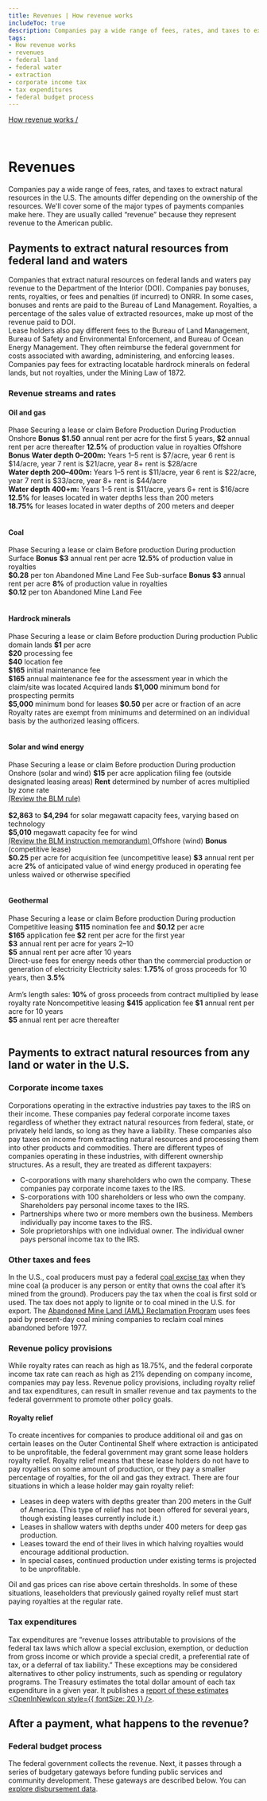 ```yaml
---
title: Revenues | How revenue works
includeToc: true
description: Companies pay a wide range of fees, rates, and taxes to extract natural resources in the U.S. The amounts differ depending on the ownership of the resources. We'll cover some of the major types of payments companies make here. They are usually called “revenue” because they represent revenue to the American public.
tags:
- How revenue works
- revenues
- federal land
- federal water
- extraction
- corporate income tax
- tax expenditures
- federal budget process
---
```


[How revenue works /](/how-revenue-works/)


<br />

# Revenues

Companies pay a wide range of fees, rates, and taxes to extract natural resources in the U.S. The amounts differ depending on the ownership of the resources. We'll cover some of the major types of payments companies make here. They are usually called “revenue” because they represent revenue to the American public.

## Payments to extract natural resources from federal land and waters

Companies that extract natural resources on federal lands and waters pay revenue to the Department of the Interior (DOI). Companies pay <GlossaryTerm>bonuses</GlossaryTerm>, <GlossaryTerm>rents</GlossaryTerm>, <GlossaryTerm>royalties</GlossaryTerm>, or fees and penalties (if incurred) to <GlossaryTerm>ONRR</GlossaryTerm>. In some cases, bonuses and rents are paid to the Bureau of Land Management. Royalties, a percentage of the sales value of extracted resources, make up most of the revenue paid to DOI.
<br />
Lease holders also pay different fees to the Bureau of Land Management, Bureau of Safety and Environmental Enforcement, and Bureau of Ocean Energy Management. They often reimburse the federal government for costs associated with awarding, administering, and enforcing leases. Companies pay fees for extracting locatable hardrock minerals on federal lands, but not royalties, under the Mining Law of 1872.

### Revenue streams and rates



#### Oil and gas

<Table>
  <TableHead>
    <TableRow>
      <TableCell style="border-bottom: none"></TableCell>
      <TableCell colSpan="3" style="text-align:center">Phase</TableCell>
    </TableRow>
    <TableRow>
      <TableCell></TableCell>
      <TableCell>Securing a lease or claim</TableCell>
      <TableCell>Before Production</TableCell>
      <TableCell>During Production</TableCell>
    </TableRow>
  </TableHead>
  <TableBody>
    <TableRow>
      <TableCell>Onshore</TableCell>
      <TableCell><strong>Bonus</strong></TableCell>
      <TableCell><strong>$1.50</strong> annual rent per acre for the first 5 years, <strong>$2</strong> annual rent per acre thereafter</TableCell>
      <TableCell><strong>12.5%</strong> of production value in royalties</TableCell>
    </TableRow>
    <TableRow>
      <TableCell>Offshore</TableCell>
      <TableCell><strong>Bonus</strong></TableCell>
      <TableCell><strong>Water depth 0–200m:</strong> Years 1–5 rent is $7/acre, year 6 rent is $14/acre, year 7 rent is $21/acre, year 8+ rent is $28/acre<br />
      <strong>Water depth 200–400m:</strong> Years 1–5 rent is $11/acre, year 6 rent is $22/acre, year 7 rent is $33/acre, year 8+ rent is $44/acre<br />
      <strong>Water depth 400+m:</strong> Years 1–5 rent is $11/acre, years 6+ rent is $16/acre
      </TableCell>
      <TableCell><strong>12.5%</strong> for leases located in water depths less than 200 meters<br />
      <strong>18.75%</strong> for leases located in water depths of 200 meters and deeper
      </TableCell>
    </TableRow>
  </TableBody>
</Table>

#### Coal
<Table class="article_table">
  <TableHead>
    <TableRow>
      <TableCell style="border-bottom: none"></TableCell>
      <TableCell colSpan="3" style="text-align:center">Phase</TableCell>
    </TableRow>
    <TableRow>
      <TableCell></TableCell>
      <TableCell>Securing a lease or claim</TableCell>
      <TableCell>Before production</TableCell>
      <TableCell>During production</TableCell>
    </TableRow>
  </TableHead>
  <TableBody>
    <TableRow>
      <TableCell>Surface</TableCell>
      <TableCell><strong>Bonus</strong></TableCell>
      <TableCell><strong>$3</strong> annual rent per acre</TableCell>
      <TableCell><strong>12.5%</strong> of production value in royalties<br />
      <strong>$0.28</strong> per ton Abandoned Mine Land Fee
      </TableCell>
    </TableRow>
    <TableRow>
      <TableCell>Sub-surface</TableCell>
      <TableCell><strong>Bonus</strong></TableCell>
      <TableCell><strong>$3</strong> annual rent per acre</TableCell>
      <TableCell><strong>8%</strong> of production value in royalties<br />
      <strong>$0.12</strong> per ton Abandoned Mine Land Fee
      </TableCell>
    </TableRow>
  </TableBody>
</Table>

#### Hardrock minerals

<Table class="article_table">
  <TableHead>
    <TableRow>
      <TableCell style="border-bottom: none"></TableCell>
      <TableCell colSpan="3" style="text-align:center">Phase</TableCell>
    </TableRow>
    <TableRow>
      <TableCell></TableCell>
      <TableCell>Securing a lease or claim</TableCell>
      <TableCell>Before production</TableCell>
      <TableCell>During production</TableCell>
    </TableRow>
  </TableHead>
  <TableBody>
    <TableRow>
      <TableCell>Public domain lands</TableCell>
      <TableCell></TableCell>
      <TableCell><strong>$1</strong> per acre<br />
          <strong>$20</strong> processing fee<br />
          <strong>$40</strong> location fee<br />
          <strong>$165</strong> initial maintenance fee<br />
          <strong>$165</strong> annual maintenance fee for the assessment year in which the claim/site was located
      </TableCell>
      <TableCell></TableCell>
    </TableRow>
      <TableRow>
      <TableCell>Acquired lands</TableCell>
      <TableCell><strong>$1,000</strong> minimum bond for prospecting permits<br />
          <strong>$5,000</strong> minimum bond for leases</TableCell>
      <TableCell><strong>$0.50</strong> per acre or fraction of an acre</TableCell>
      <TableCell>Royalty rates are exempt from minimums and determined on an individual basis by the authorized leasing officers.</TableCell>
    </TableRow>
  </TableBody>
</Table>

#### Solar and wind energy

<Table class="article_table">
  <TableHead>
    <TableRow>
      <TableCell style="border-bottom: none"></TableCell>
      <TableCell colSpan="3" style="text-align:center">Phase</TableCell>
      <TableCell></TableCell>
    </TableRow>
    <TableRow>
      <TableCell></TableCell>
      <TableCell>Securing a lease or claim</TableCell>
      <TableCell>Before production</TableCell>
      <TableCell>During production</TableCell>
    </TableRow>
  </TableHead>
  <TableBody>
    <TableRow>
      <TableCell>Onshore (solar and wind)</TableCell>
      <TableCell>
        <strong>$15</strong> per acre application filing fee (outside designated leasing areas)
      </TableCell>
      <TableCell><strong>Rent</strong> determined by number of acres multiplied by zone rate<br />
      <a href="https://www.federalregister.gov/documents/2016/12/19/2016-27551/competitive-processes-terms-and-conditions-for-leasing-public-lands-for-solar-and-wind-energy">(Review the BLM rule) <OpenInNewIcon style={{ fontSize: 20 }} /></a><br /><br />
      <strong>$2,863</strong> to <strong>$4,294</strong> for solar megawatt capacity fees, varying based on technology<br />
      <strong>$5,010</strong> megawatt capacity fee for wind<br />
      <a href="https://www.blm.gov/policy/im-2017-096">(Review the BLM instruction memorandum) <OpenInNewIcon style={{ fontSize: 20 }} /></a>
      </TableCell>
      <TableCell> </TableCell>
    </TableRow>
    <TableRow>
      <TableCell>Offshore (wind)</TableCell>
      <TableCell><strong>Bonus</strong> (competitive lease)<br />
          <strong>$0.25</strong> per acre for acquisition fee (uncompetitive lease)</TableCell>
      <TableCell><strong>$3</strong> annual rent per acre</TableCell>
      <TableCell><strong>2%</strong> of anticipated value of wind energy produced in operating fee unless waived or otherwise specified<br />
      </TableCell>
    </TableRow>
  </TableBody>
</Table>



#### Geothermal

<Table class="article_table">
  <TableHead>
    <TableRow>
      <TableCell style="border-bottom: none"></TableCell>
      <TableCell colSpan="3" style="text-align:center">Phase</TableCell>
    </TableRow>
    <TableRow>
      <TableCell></TableCell>
      <TableCell>Securing a lease or claim</TableCell>
      <TableCell>Before production</TableCell>
      <TableCell>During production</TableCell>
    </TableRow>
  </TableHead>
  <TableBody>
    <TableRow>
      <TableCell>Competitive leasing</TableCell>
      <TableCell>
        <strong>$115</strong> nomination fee and <strong>$0.12</strong> per acre<br />
        <strong>$165</strong> application fee
      </TableCell>
      <TableCell><strong>$2</strong> rent per acre for the first year<br />
          <strong>$3</strong> annual rent per acre for years 2–10<br />
          <strong>$5</strong> annual rent per acre after 10 years<br />
        Direct-use fees for energy needs other than the commercial production or generation of electricity
      </TableCell>
      <TableCell>Electricity sales: <strong>1.75%</strong> of gross proceeds for 10 years, then <strong>3.5%</strong><br /><br />
          Arm’s length sales: <strong>10%</strong> of gross proceeds from contract multiplied by lease royalty rate
      </TableCell>
    </TableRow>
    <TableRow>
      <TableCell>Noncompetitive leasing</TableCell>
      <TableCell><strong>$415</strong> application fee</TableCell>
      <TableCell><strong>$1</strong> annual rent per acre for 10 years<br />
          <strong>$5</strong> annual rent per acre thereafter
      </TableCell>
      <TableCell></TableCell>
    </TableRow>
  </TableBody>
</Table>

## Payments to extract natural resources from any land or water in the U.S.

### Corporate income taxes

Corporations operating in the extractive industries pay taxes to the IRS on their income. These companies pay federal corporate income taxes regardless of whether they extract natural resources from federal, state, or privately held lands, so long as they have a liability. These companies also pay taxes on income from extracting natural resources and processing them into other products and commodities. There are different types of companies operating in these industries, with different ownership structures. As a result, they are treated as different taxpayers:

* C-corporations with many shareholders who own the company. These companies pay corporate income taxes to the IRS.
* S-corporations with 100 shareholders or less who own the company. Shareholders pay personal income taxes to the IRS.
* Partnerships where two or more members own the business. Members individually pay income taxes to the IRS.
* Sole proprietorships with one individual owner. The individual owner pays personal income tax to the IRS.

### Other taxes and fees

In the U.S., coal producers must pay a federal [coal excise tax](/how-revenue-works/coal-excise-tax/) when they mine coal (a producer is any person or entity that owns the coal after it’s mined from the ground). Producers pay the tax when the coal is first sold or used. The tax does not apply to lignite or to coal mined in the U.S. for export. The [Abandoned Mine Land (AML) Reclamation Program](/how-revenue-works/aml-reclamation-program) uses fees paid by present-day coal mining companies to <GlossaryTerm>reclaim</GlossaryTerm> coal mines abandoned before 1977.

### Revenue policy provisions

While royalty rates can reach as high as 18.75%, and the federal corporate income tax rate can reach as high as 21% depending on company income, companies may pay less. Revenue policy provisions, including royalty relief and tax expenditures, can result in smaller revenue and tax payments to the federal government to promote other policy goals.

#### Royalty relief

To create incentives for companies to produce additional oil and gas on certain leases on the Outer Continental Shelf where extraction is anticipated to be unprofitable, the federal government may grant some lease holders royalty relief. Royalty relief means that these lease holders do not have to pay royalties on some amount of production, or they pay a smaller percentage of royalties, for the oil and gas they extract. There are four situations in which a lease holder may gain royalty relief:

* Leases in deep waters with depths greater than 200 meters in the Gulf of America. (This type of relief has not been offered for several years, though existing leases currently include it.)
* Leases in shallow waters with depths under 400 meters for deep gas production.
* Leases toward the end of their lives in which halving royalties would encourage additional production.
* In special cases, continued production under existing terms is projected to be unprofitable.

Oil and gas prices can rise above certain thresholds. In some of these situations, leaseholders that previously gained royalty relief must start paying royalties at the regular rate.

### Tax expenditures

Tax expenditures are “revenue losses attributable to provisions of the federal tax laws which allow a special exclusion, exemption, or deduction from gross income or which provide a special credit, a preferential rate of tax, or a deferral of tax liability.” These exceptions may be considered alternatives to other policy instruments, such as spending or regulatory programs. The Treasury estimates the total dollar amount of each tax expenditure in a given year. It publishes a [report of these estimates <OpenInNewIcon style={{ fontSize: 20 }} />](https://home.treasury.gov/policy-issues/tax-policy/tax-expenditures).

## After a payment, what happens to the revenue?

### Federal budget process

The federal government collects the revenue. Next, it passes through a series of budgetary gateways before funding public services and community development. These gateways are described below. You can [explore disbursement data](/explore?dataType=Disbursements).

<Box mt={4} mb={4}>
<FederalBudgetProcessImg />
</Box>
